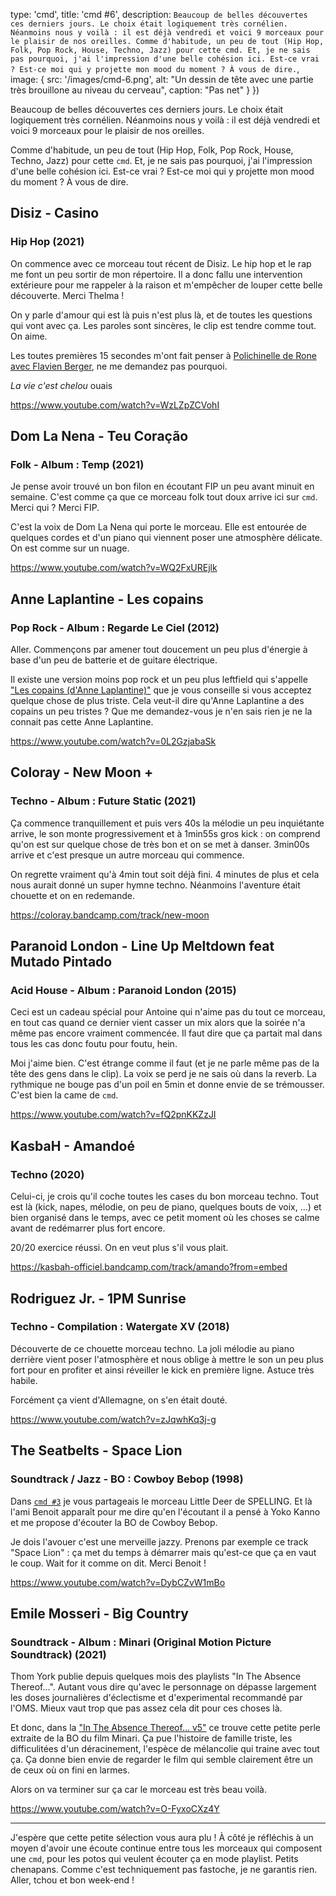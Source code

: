

  type: 'cmd',
  title: 'cmd #6',
  description: `
Beaucoup de belles découvertes ces derniers jours. Le choix était logiquement
très cornélien. Néanmoins nous y voilà : il est déjà vendredi et voici 9
morceaux pour le plaisir de nos oreilles.
Comme d'habitude, un peu de tout (Hip Hop, Folk, Pop Rock, House, Techno, Jazz)
pour cette cmd. Et, je ne sais pas pourquoi, j'ai l'impression d'une belle
cohésion ici. Est-ce vrai ? Est-ce moi qui y projette mon mood du moment ? À
vous de dire. `,
  image: {
    src: '/images/cmd-6.png',
    alt: "Un dessin de tête avec une partie très brouillone au niveau du cerveau",
    caption: "Pas net"
  }
})


Beaucoup de belles découvertes ces derniers jours. Le choix était logiquement
très cornélien. Néanmoins nous y voilà : il est déjà vendredi et voici 9
morceaux pour le plaisir de nos oreilles.

Comme d'habitude, un peu de tout (Hip Hop, Folk, Pop Rock, House, Techno, Jazz)
pour cette `cmd`. Et, je ne sais pas pourquoi, j'ai l'impression d'une belle
cohésion ici. Est-ce vrai ? Est-ce moi qui y projette mon mood du moment ? À
vous de dire.

## Disiz - Casino
### Hip Hop (2021)

On commence avec ce morceau tout récent de Disiz. Le hip hop et le rap me font
un peu sortir de mon répertoire. Il a donc fallu une intervention extérieure
pour me rappeler à la raison et m'empêcher de louper cette belle découverte.
Merci Thelma !

On y parle d'amour qui est là puis n'est plus là, et de toutes les questions qui
vont avec ça. Les paroles sont sincères, le clip est tendre comme tout. On aime.

Les toutes premières 15 secondes m'ont fait penser à [Polichinelle de Rone
avec Flavien Berger](https://rone-music.bandcamp.com/track/polichinelle-flavien-berger),
ne me demandez pas pourquoi.

*La vie c'est chelou* ouais

https://www.youtube.com/watch?v=WzLZpZCVohI


## Dom La Nena - Teu Coração
### Folk - Album : Temp (2021)

Je pense avoir trouvé un bon filon en écoutant FIP un peu avant minuit en
semaine. C'est comme ça que ce morceau folk tout doux arrive ici sur `cmd`.
Merci qui ? Merci FIP.

C'est la voix de Dom La Nena qui porte le morceau. Elle est entourée de
quelques cordes et d'un piano qui viennent poser une atmosphère délicate. On est
comme sur un nuage.

https://www.youtube.com/watch?v=WQ2FxUREjlk


## Anne Laplantine - Les copains
### Pop Rock - Album : Regarde Le Ciel (2012)

Aller. Commençons par amener tout doucement un peu plus d'énergie à base d'un
peu de batterie et de guitare électrique.

Il existe une version moins pop rock et un peu plus leftfield qui s'appelle
["Les copains (d'Anne Laplantine)"](https://www.youtube.com/watch?v=OXtNCemky7o)
que je vous conseille si vous acceptez quelque chose de plus triste. Cela
veut-il dire qu'Anne Laplantine a des copains un peu tristes ? Que me
demandez-vous je n'en sais rien je ne la connait pas cette Anne Laplantine.

https://www.youtube.com/watch?v=0L2GzjabaSk


## Coloray - New Moon +
### Techno - Album : Future Static (2021)

Ça commence tranquillement et puis vers 40s la mélodie un peu inquiétante
arrive, le son monte progressivement et à 1min55s gros kick : on comprend qu'on
est sur quelque chose de très bon et on se met à danser. 3min00s arrive et c'est
presque un autre morceau qui commence.

On regrette vraiment qu'à 4min tout soit déjà fini. 4 minutes de plus et cela
nous aurait donné un super hymne techno. Néanmoins l'aventure était chouette et
on en redemande.

https://coloray.bandcamp.com/track/new-moon


## Paranoid London - Line Up Meltdown feat Mutado Pintado
### Acid House - Album : Paranoid London (2015)

Ceci est un cadeau spécial pour Antoine qui n'aime pas du tout ce morceau, en
tout cas quand ce dernier vient casser un mix alors que la soirée n'a même pas
encore vraiment commencée. Il faut dire que ça partait mal dans tous les cas
donc foutu pour foutu, hein.

Moi j'aime bien. C'est étrange comme il faut (et je ne parle même pas de la tête
des gens dans le clip). La voix se perd je ne sais où dans la reverb. La
rythmique ne bouge pas d'un poil en 5min et donne envie de se trémousser. C'est
bien la came de `cmd`.

https://www.youtube.com/watch?v=fQ2pnKKZzJI


## KasbaH - Amandoé
### Techno (2020)

Celui-ci, je crois qu'il coche toutes les cases du bon morceau techno. Tout est
là (kick, napes, mélodie, on peu de piano, quelques bouts de voix, ...) et bien
organisé dans le temps, avec ce petit moment où les choses se calme avant de
redémarrer plus fort encore.

20/20 exercice réussi. On en veut plus s'il vous plait.

https://kasbah-officiel.bandcamp.com/track/amando?from=embed


## Rodriguez Jr. - 1PM Sunrise
### Techno - Compilation : Watergate XV (2018)

Découverte de ce chouette morceau techno. La joli mélodie au piano derrière
vient poser l'atmosphère et nous oblige à mettre le son un peu plus fort pour en
profiter et ainsi réveiller le kick en première ligne. Astuce très habile.

Forcément ça vient d'Allemagne, on s'en était douté.

https://www.youtube.com/watch?v=zJqwhKq3j-g


## The Seatbelts - Space Lion
### Soundtrack / Jazz - BO : Cowboy Bebop (1998)

Dans [`cmd #3`](/post/2021-07-09-cmd-3) je vous partageais le morceau Little Deer
de SPELLING. Et là l'ami Benoit apparaît pour me dire qu'en l'écoutant il a
pensé à Yoko Kanno et me propose d'écouter la BO de Cowboy Bebop.

Je dois l'avouer c'est une merveille jazzy. Prenons par exemple ce track "Space
Lion" : ça met du temps à démarrer mais qu'est-ce que ça en vaut le coup. Wait
for it comme on dit. Merci Benoit !

https://www.youtube.com/watch?v=DybCZvW1mBo


## Emile Mosseri - Big Country
### Soundtrack - Album : Minari (Original Motion Picture Soundtrack) (2021)

Thom York publie depuis quelques mois des playlists "In The Absence Thereof...".
Autant vous dire qu'avec le personnage on dépasse largement les doses
journalières d'éclectisme et d'experimental recommandé par l'OMS. Mieux vaut
trop que pas assez cela dit pour ces choses là.

Et donc, dans la ["In The Absence Thereof... v5"](https://thomyorke.ffm.to/intheabsencethereof_v5)
ce trouve cette petite perle extraite de la BO du film Minari. Ça pue l'histoire
de famille triste, les difficulitées d'un déracinement, l'espèce de mélancolie
qui traine avec tout ça. Ça donne bien envie de regarder le film qui semble
clairement être un de ceux où on fini en larmes.

Alors on va terminer sur ça car le morceau est très beau voilà.

https://www.youtube.com/watch?v=O-FyxoCXz4Y

---

J'espère que cette petite sélection vous aura plu ! À côté je réfléchis à un
moyen d'avoir une écoute continue entre tous les morceaux qui composent une
`cmd`, pour les potos qui veulent écouter ça en mode playlist. Petits chenapans.
Comme c'est techniquement pas fastoche, je ne garantis rien. Aller, tchou et bon
week-end !

